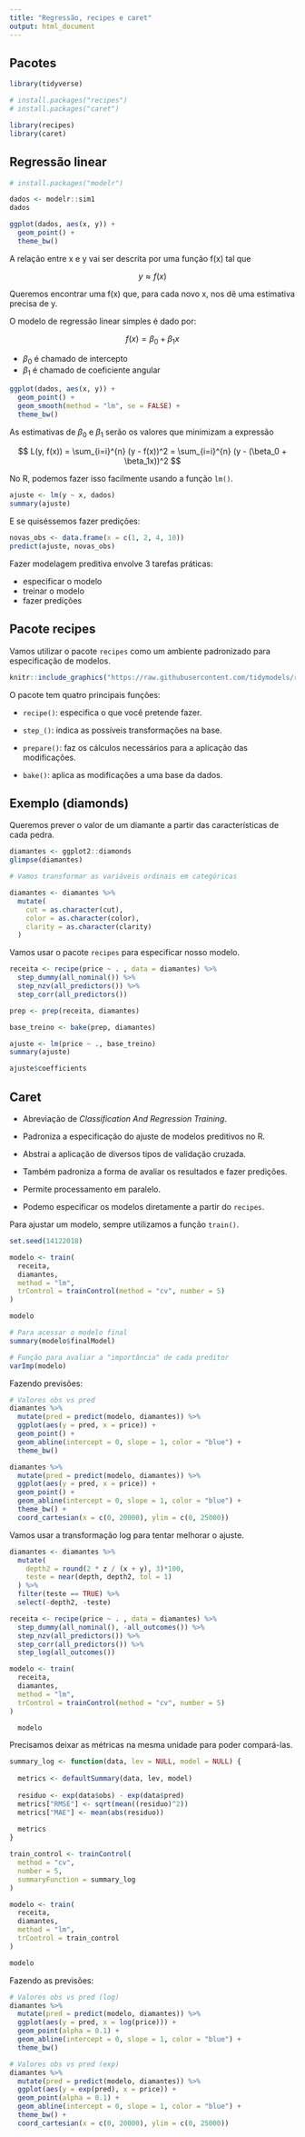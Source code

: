```yaml
---
title: "Regressão, recipes e caret"
output: html_document
---
```


## Pacotes

```r
library(tidyverse)

# install.packages("recipes")
# install.packages("caret")

library(recipes)
library(caret)
```

## Regressão linear

```r
# install.packages("modelr")

dados <- modelr::sim1
dados

ggplot(dados, aes(x, y)) +
  geom_point() +
  theme_bw()
```

A relação entre x e y vai ser descrita por uma função f(x) tal que

$$
y \approx f(x)
$$

Queremos encontrar uma f(x) que, para cada novo x, nos dê uma estimativa precisa de y.

O modelo de regressão linear simples é dado por:

$$
f(x) = \beta_0 + \beta_1x
$$

- $\beta_0$ é chamado de intercepto
- $\beta_1$ é chamado de coeficiente angular


```r
ggplot(dados, aes(x, y)) +
  geom_point() +
  geom_smooth(method = "lm", se = FALSE) +
  theme_bw()
```


As estimativas de $\beta_0$ e $\beta_1$ serão os valores que minimizam a expressão

$$
L(y, f(x)) = \sum_{i=i}^{n} (y - f(x))^2 = \sum_{i=i}^{n} (y - (\beta_0 + \beta_1x))^2
$$

No R, podemos fazer isso facilmente usando a função `lm()`.

```r
ajuste <- lm(y ~ x, dados)
summary(ajuste)
```

E se quiséssemos fazer predições:

```r
novas_obs <- data.frame(x = c(1, 2, 4, 10))
predict(ajuste, novas_obs)
```

Fazer modelagem preditiva envolve 3 tarefas práticas:

- especificar o modelo
- treinar o modelo
- fazer predições

## Pacote recipes

Vamos utilizar o pacote `recipes` como um ambiente padronizado para especificação de modelos.

```r
knitr::include_graphics("https://raw.githubusercontent.com/tidymodels/recipes/master/recipes_hex_thumb.png")
```


O pacote tem quatro principais funções:

- `recipe()`: especifica o que você pretende fazer.

- `step_()`: indica as possíveis transformações na base.

- `prepare()`: faz os cálculos necessários para a aplicação das modificações.

- `bake()`: aplica as modificações a uma base da dados.


## Exemplo (diamonds)

Queremos prever o valor de um diamante a partir das características de cada pedra.

```r
diamantes <- ggplot2::diamonds
glimpse(diamantes)

# Vamos transformar as variáveis ordinais em categóricas

diamantes <- diamantes %>%
  mutate(
    cut = as.character(cut),
    color = as.character(color),
    clarity = as.character(clarity)
  )


```

Vamos usar o pacote `recipes` para especificar nosso modelo.

```r
receita <- recipe(price ~ . , data = diamantes) %>%
  step_dummy(all_nominal()) %>%
  step_nzv(all_predictors()) %>%
  step_corr(all_predictors())

prep <- prep(receita, diamantes)

base_treino <- bake(prep, diamantes)

ajuste <- lm(price ~ ., base_treino)
summary(ajuste)

ajuste$coefficients
```

## Caret

- Abreviação de *Classification And Regression Training*.

- Padroniza a especificação do ajuste de modelos preditivos no R.

- Abstrai a aplicação de diversos tipos de validação cruzada.

- Também padroniza a forma de avaliar os resultados e fazer predições.

- Permite processamento em paralelo.

- Podemo especificar os modelos diretamente a partir do `recipes`.

Para ajustar um modelo, sempre utilizamos a função `train()`.

```r
set.seed(14122018)

modelo <- train(
  receita, 
  diamantes, 
  method = "lm", 
  trControl = trainControl(method = "cv", number = 5)
)

modelo

# Para acessar o modelo final
summary(modelo$finalModel)

# Função para avaliar a "importância" de cada preditor
varImp(modelo)
```

Fazendo previsões:

```r
# Valores obs vs pred
diamantes %>% 
  mutate(pred = predict(modelo, diamantes)) %>% 
  ggplot(aes(y = pred, x = price)) +
  geom_point() +
  geom_abline(intercept = 0, slope = 1, color = "blue") +
  theme_bw()

diamantes %>% 
  mutate(pred = predict(modelo, diamantes)) %>% 
  ggplot(aes(y = pred, x = price)) +
  geom_point() +
  geom_abline(intercept = 0, slope = 1, color = "blue") +
  theme_bw() +
  coord_cartesian(x = c(0, 20000), ylim = c(0, 25000))
```


Vamos usar a transformação log para tentar melhorar o ajuste.

```r
diamantes <- diamantes %>% 
  mutate(
    depth2 = round(2 * z / (x + y), 3)*100, 
    teste = near(depth, depth2, tol = 1)
  ) %>% 
  filter(teste == TRUE) %>% 
  select(-depth2, -teste)

receita <- recipe(price ~ . , data = diamantes) %>%
  step_dummy(all_nominal(), -all_outcomes()) %>%
  step_nzv(all_predictors()) %>%
  step_corr(all_predictors()) %>%
  step_log(all_outcomes())

modelo <- train(
  receita, 
  diamantes, 
  method = "lm", 
  trControl = trainControl(method = "cv", number = 5)
)

  modelo
```

Precisamos deixar as métricas na mesma unidade para poder compará-las.

```r
summary_log <- function(data, lev = NULL, model = NULL) {
  
  metrics <- defaultSummary(data, lev, model)
  
  residuo <- exp(data$obs) - exp(data$pred)
  metrics["RMSE"] <- sqrt(mean((residuo)^2))
  metrics["MAE"] <- mean(abs(residuo))
  
  metrics
}

train_control <- trainControl(
  method = "cv", 
  number = 5, 
  summaryFunction = summary_log
)

modelo <- train(
  receita, 
  diamantes, 
  method = "lm", 
  trControl = train_control
)

modelo
```

Fazendo as previsões:

```r
# Valores obs vs pred (log)
diamantes %>% 
  mutate(pred = predict(modelo, diamantes)) %>% 
  ggplot(aes(y = pred, x = log(price))) +
  geom_point(alpha = 0.1) +
  geom_abline(intercept = 0, slope = 1, color = "blue") +
  theme_bw()

# Valores obs vs pred (exp)
diamantes %>% 
  mutate(pred = predict(modelo, diamantes)) %>% 
  ggplot(aes(y = exp(pred), x = price)) +
  geom_point(alpha = 0.1) +
  geom_abline(intercept = 0, slope = 1, color = "blue") +
  theme_bw() +
  coord_cartesian(x = c(0, 20000), ylim = c(0, 25000))
```
